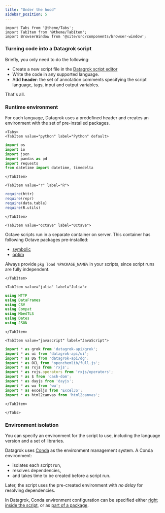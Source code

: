 ```yaml
---
title: "Under the hood"
sidebar_position: 5
---
```


```mdx-code-block
import Tabs from '@theme/Tabs';
import TabItem from '@theme/TabItem';
import BrowserWindow from '@site/src/components/browser-window';
```

### Turning code into a Datagrok script

Briefly, you only need to do the following:

* Create a new script file in the
  [Datagrok script editor](getting-started.md)
* Write the code in any supported language.
* Add **header**: the set of annotation comments specifying the script language, tags,
  input and output variables.

That's all.

### Runtime environment

For each language, Datagrok uses a predefined header and creates an environment with the set of pre-installed packages.

```mdx-code-block
<Tabs>
<TabItem value="python" label="Python" default>
```

```python
import os
import io
import json
import pandas as pd
import requests
from datetime import datetime, timedelta
```

```mdx-code-block
</TabItem>

<TabItem value="r" label="R">
```

```r
require(httr)
require(repr)
require(data.table)
require(R.utils)
```

```mdx-code-block
</TabItem>

<TabItem value="octave" label="Octave">
```

Octave scripts run in a separate container on server. This container has following Octave packages pre-installed:

* [symbolic](https://gnu-octave.github.io/packages/symbolic/)
* [optim](https://gnu-octave.github.io/packages/optim/)

Always provide `pkg load %PACKAGE_NAME%` in your scripts, since script runs are fully independent.

```mdx-code-block
</TabItem>

<TabItem value="julia" label="Julia">
```

```julia
using HTTP
using DataFrames
using CSV
using Compat
using MbedTLS
using Dates
using JSON
```

```mdx-code-block
</TabItem>

<TabItem value="javascript" label="JavaScript">
```

```javascript
import * as grok from 'datagrok-api/grok';
import * as ui from 'datagrok-api/ui';
import * as DG from 'datagrok-api/dg';
import * as OCL from 'openchemlib/full.js';
import * as rxjs from 'rxjs';
import * as rxjs.operators from 'rxjs/operators';
import * as $ from 'cash-dom';
import * as dayjs from 'dayjs';
import * as wu from 'wu';
import * as exceljs from 'ExcelJS';
import * as html2canvas from 'html2canvas';
```

```mdx-code-block
</TabItem>

</Tabs>
```

### Environment isolation

You can specify an environment for the script to use,
including the language version and a set of libraries.

Datagrok uses [Conda](https://docs.Conda.io/en/latest/)
as the environment management system.
A Conda environment:

- isolates each script run,
- resolves dependencies,
- and takes time to be created before a script run.

Later, the script uses the pre-created environment with *no delay* for resolving dependencies.

In Datagrok, Conda environment configuration can be specified either [right inside the script](scripting-features/specify-env.mdx),
or as [part of a package](scripting-features/store-env-in-code.mdx).

